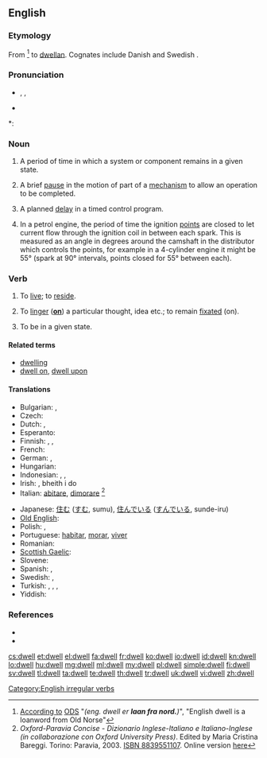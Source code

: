 ==English==

===Etymology===
From {{etyl|non}} {{term|dvelja}} <ref>[http://ordnet.dk/ods/opslag?id=437404 According to] [[:da:ODS|ODS]] "''(eng. dwell er '''laan fra nord.''')''", "English dwell is a loanword from Old Norse"</ref> to {{etyl|ang}} [[dwellan]]. Cognates include Danish {{term|dvæle}} and Swedish {{term|dväljas}}.

===Pronunciation===
* {{enPR|dwĕl}}, {{IPA|/dwel/}}, {{SAMPA|/dwel/}}
* {{audio|en-us-dwell.ogg|Audio (US)}}

*: {{rhymes|ɛl}}

===Noun===
{{en-noun}}

# {{engineering}} A period of time in which a system or component remains in a given state.
# {{engineering}} A brief [[pause]] in the motion of part of a [[mechanism]] to allow an operation to be completed.
# {{electrical engineering}} A planned [[delay]] in a timed control program.
# {{automotive}} In a petrol engine, the period of time the ignition [[points]] are closed to let current flow through the ignition coil in between each spark.  This is measured as an angle in degrees around the camshaft in the distributor which controls the points, for example in a 4-cylinder engine it might be 55° (spark at 90° intervals, points closed for 55° between each).

===Verb===
{{en-verb|dwells|dwelling|'''[[dwelt]]''' or '''[[dwelled]]''' (mostly US)}}

# {{intransitive|now|_|literary}} To [[live]]; to [[reside]].
# {{intransitive}} To [[linger]] ('''[[on]]''') a particular thought, idea etc.; to remain [[fixated]] (on).
# {{intransitive|engineering}} To be in a given state.

====Related terms====
* [[dwelling]]
* [[dwell on]], [[dwell upon]]

====Translations====
{{trans-top|live, reside}}
* Bulgarian: {{t+|bg|живея}}, {{t|bg|обитавам}}
* Czech: {{t-|cs|bydlet}}
* Dutch: {{t-|nl|rondhangen}}, {{t+|nl|verblijven}}
* Esperanto: {{t-|eo|loĝi|xs=Esperanto}}
* Finnish: {{t+|fi|asua}}, {{t+|fi|oleskella}}, {{t+|fi|asustaa}}
* French: {{t+|fr|résider}}
* German: {{t+|de|leben}}, {{t+|de|verbleiben}}
* Hungarian: {{t+|hu|lakik}}
* Indonesian: {{t+|id|tinggal|xs=Indonesian}}, {{t+|id|diam|alt=berdiam|xs=Indonesian}}, {{t+|id|diam|alt=mendiami|xs=Indonesian}}
* Irish: {{t-|ga|cónaigh|xs=Irish}}, bheith i do {{t-|ga|cónaí|m|alt=chónaí|xs=Irish}}
* Italian: [[abitare]], [[dimorare]] <ref>''Oxford-Paravia Concise - Dizionario Inglese-Italiano e Italiano-Inglese (in collaborazione con Oxford University Press)''. Edited by Maria Cristina Bareggi. Torino: Paravia, 2003. [[W:Wikipedia:book sources| ISBN 8839551107]]. Online version [http://www.oxfordparavia.it/ here]</ref>
{{trans-mid}}
* Japanese: [[住む]] ([[すむ]], sumu), [[住んでいる]] ([[すんでいる]], sunde-iru)
* [[Old English]]: {{t-|ang|buan|alt=būan|xs=Old English}}
* Polish: {{t+|pl|mieszkać}}, {{t+|pl|zamieszkiwać}}
* Portuguese: [[habitar]], [[morar]], [[viver]]  {{qualifier|Brazil}}
* Romanian: {{t+|ro|trăi}}
* [[Scottish Gaelic]]: {{t|gd|còmhnaich}}
* Slovene: {{t-|sl|bivati}}
* Spanish: {{t-|es|habitar}}, {{t+|es|morar}}
* Swedish: {{t+|sv|bo}}, {{t+|sv|leva}}
* Turkish: {{t+|tr|oturmak}},  {{t|tr|ikamet etmek}},  {{t|tr|eğleşmek}},  {{t+|tr|kalmak}}
* Yiddish: {{t-|yi|וווינען|xs=Yiddish}}
{{trans-bottom}}

===References===
<references/>
* {{R:Century 1911}}
* {{R:Webster 1913}}

[[Category:English irregular verbs]]

[[cs:dwell]]
[[et:dwell]]
[[el:dwell]]
[[fa:dwell]]
[[fr:dwell]]
[[ko:dwell]]
[[io:dwell]]
[[id:dwell]]
[[kn:dwell]]
[[lo:dwell]]
[[hu:dwell]]
[[mg:dwell]]
[[ml:dwell]]
[[my:dwell]]
[[pl:dwell]]
[[simple:dwell]]
[[fi:dwell]]
[[sv:dwell]]
[[tl:dwell]]
[[ta:dwell]]
[[te:dwell]]
[[th:dwell]]
[[tr:dwell]]
[[uk:dwell]]
[[vi:dwell]]
[[zh:dwell]]